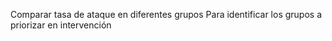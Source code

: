 Comparar tasa de ataque en diferentes grupos
Para identificar los grupos a priorizar en intervención

